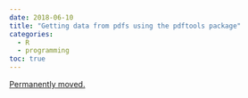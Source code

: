 ```yaml
---
date: 2018-06-10
title: "Getting data from pdfs using the pdftools package"
categories:
  - R
  - programming
toc: true
---
```


[Permanently moved.](../../posts/2018-06-10-scraping_pdfs.qmd)
